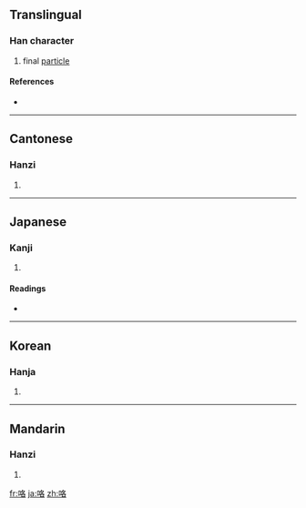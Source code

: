 {{also|詻}}
==Translingual==

===Han character===
{{Han char|rn=30|rad=口|as=06|sn=9|four=6706<sub>4</sub>|canj=口竹水口 (RHER)}}

# final [[particle]]

====References====
* {{Han ref|kx=0187.050|dkj=03550|dj=0406.070|hdz=10620.070|uh=54AF|ud=21679|bh=ABA3|bd=43939}}

----

==Cantonese==

===Hanzi===
{{yue-hanzi|jyut=|y=gaak3, lo1 lok3}}

# {{defn|Cantonese}}

----

==Japanese==

===Kanji===
{{ja-kanji|grade=|rs=口06}}

# {{defn|Japanese}}

====Readings====
* {{ja-readings|on=[[かく]] (kaku)|kun=[[はく]] (haku)}}

----

==Korean==

===Hanja===
{{ko-hanja|hangeul=각|rv=gak|mr=kak}}

# {{defn|Korean}}

----

==Mandarin==

===Hanzi===
{{cmn-hanzi|pin=[[gē]] ([[ge1]])|wg=ko<sup>1</sup>}}

# {{defn|Mandarin}}

[[fr:咯]]
[[ja:咯]]
[[zh:咯]]